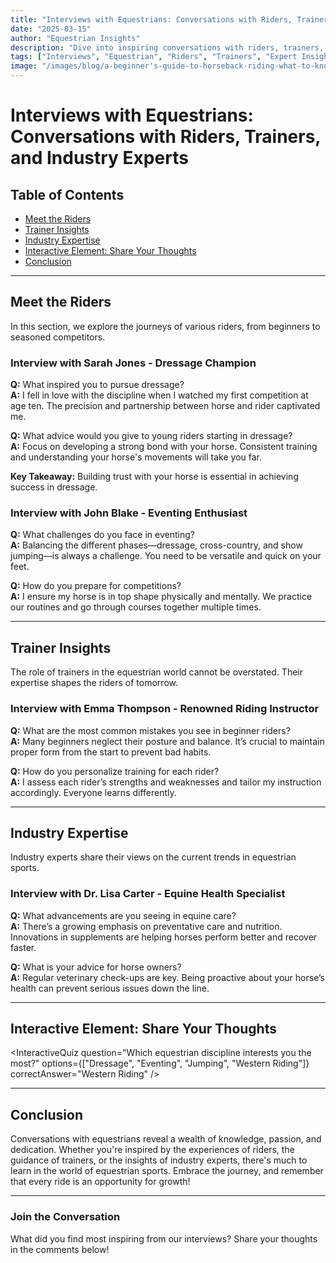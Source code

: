```yaml
---
title: "Interviews with Equestrians: Conversations with Riders, Trainers, and Industry Experts"
date: "2025-03-15"
author: "Equestrian Insights"
description: "Dive into inspiring conversations with riders, trainers, and experts in the equestrian industry. Discover their insights, experiences, and advice for aspiring equestrians."
tags: ["Interviews", "Equestrian", "Riders", "Trainers", "Expert Insights"]
image: "/images/blog/a-beginner's-guide-to-horseback-riding-what-to-know-before-your-first-ride.png"
---
```


# Interviews with Equestrians: Conversations with Riders, Trainers, and Industry Experts

## Table of Contents

- [Meet the Riders](#meet-the-riders)
- [Trainer Insights](#trainer-insights)
- [Industry Expertise](#industry-expertise)
- [Interactive Element: Share Your Thoughts](#interactive-element-share-your-thoughts)
- [Conclusion](#conclusion)

---

## Meet the Riders

In this section, we explore the journeys of various riders, from beginners to seasoned competitors.

### Interview with Sarah Jones - Dressage Champion

**Q:** What inspired you to pursue dressage?  
**A:** I fell in love with the discipline when I watched my first competition at age ten. The precision and partnership between horse and rider captivated me.

**Q:** What advice would you give to young riders starting in dressage?  
**A:** Focus on developing a strong bond with your horse. Consistent training and understanding your horse's movements will take you far.

**Key Takeaway:** Building trust with your horse is essential in achieving success in dressage.

### Interview with John Blake - Eventing Enthusiast

**Q:** What challenges do you face in eventing?  
**A:** Balancing the different phases—dressage, cross-country, and show jumping—is always a challenge. You need to be versatile and quick on your feet.

**Q:** How do you prepare for competitions?  
**A:** I ensure my horse is in top shape physically and mentally. We practice our routines and go through courses together multiple times.

---

## Trainer Insights

The role of trainers in the equestrian world cannot be overstated. Their expertise shapes the riders of tomorrow.

### Interview with Emma Thompson - Renowned Riding Instructor

**Q:** What are the most common mistakes you see in beginner riders?  
**A:** Many beginners neglect their posture and balance. It’s crucial to maintain proper form from the start to prevent bad habits.

**Q:** How do you personalize training for each rider?  
**A:** I assess each rider’s strengths and weaknesses and tailor my instruction accordingly. Everyone learns differently.

---

## Industry Expertise

Industry experts share their views on the current trends in equestrian sports.

### Interview with Dr. Lisa Carter - Equine Health Specialist

**Q:** What advancements are you seeing in equine care?  
**A:** There’s a growing emphasis on preventative care and nutrition. Innovations in supplements are helping horses perform better and recover faster.

**Q:** What is your advice for horse owners?  
**A:** Regular veterinary check-ups are key. Being proactive about your horse’s health can prevent serious issues down the line.

---

## Interactive Element: Share Your Thoughts

<InteractiveQuiz
  question="Which equestrian discipline interests you the most?"
  options={["Dressage", "Eventing", "Jumping", "Western Riding"]}
  correctAnswer="Western Riding"
/>

---

## Conclusion

Conversations with equestrians reveal a wealth of knowledge, passion, and dedication. Whether you're inspired by the experiences of riders, the guidance of trainers, or the insights of industry experts, there's much to learn in the world of equestrian sports. Embrace the journey, and remember that every ride is an opportunity for growth!

---

### Join the Conversation

What did you find most inspiring from our interviews? Share your thoughts in the comments below!
